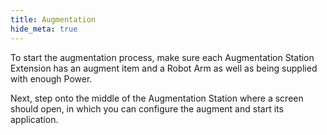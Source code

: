 ```yaml
---
title: Augmentation
hide_meta: true
---
```


To start the augmentation process, make sure each
Augmentation Station Extension has an augment item
and a Robot Arm as well as being supplied with enough
Power.

Next, step onto the middle of the Augmentation Station
where a screen should open, in which you can configure
the augment and start its application.
